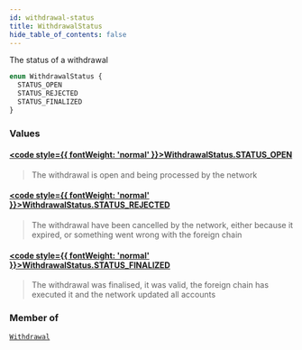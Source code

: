 ```yaml
---
id: withdrawal-status
title: WithdrawalStatus
hide_table_of_contents: false
---
```








The status of a withdrawal

```graphql
enum WithdrawalStatus {
  STATUS_OPEN
  STATUS_REJECTED
  STATUS_FINALIZED
}
```


### Values

#### [<code style={{ fontWeight: 'normal' }}>WithdrawalStatus.<b>STATUS_OPEN</b></code>](#) 
> The withdrawal is open and being processed by the network
> 

#### [<code style={{ fontWeight: 'normal' }}>WithdrawalStatus.<b>STATUS_REJECTED</b></code>](#) 
> The withdrawal have been cancelled by the network, either because it expired, or something went wrong with the foreign chain
> 

#### [<code style={{ fontWeight: 'normal' }}>WithdrawalStatus.<b>STATUS_FINALIZED</b></code>](#) 
> The withdrawal was finalised, it was valid, the foreign chain has executed it and the network updated all accounts
> 



### Member of

[`Withdrawal`](/testnet/api/graphql/objects/withdrawal)  <Badge class="secondary" text="object"/>



